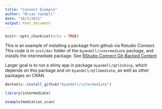 ```yaml
---
title: "Connect Example"
author: "Brian Yandell"
date: "10/5/2021"
output: html_document
---
```



```r
knitr::opts_chunk$set(echo = TRUE)
```

This is an example of installing a package from github via Rstudio Connect.
This code is in `inst/doc` folder of the `byandell/intermediate` package, and installs the intermediate package. See [RStudio Connect Git-Backed Content](https://docs.rstudio.com/connect/user/git-backed/)

Larger goal is to run a shiny app in package `byandell/qtl2shiny`, which depends on this package and on `byandell/qtl2mediate`, as well as other packages on CRAN.

```r
devtools::install_github("byandell/intermediate")
```

```r
library(intermediate)
```

```r
example(mediation_scan)
```



